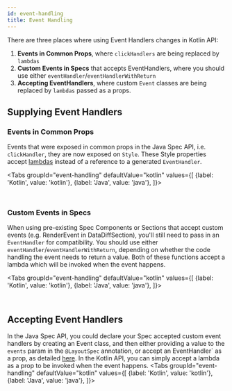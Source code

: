 ```yaml
---
id: event-handling
title: Event Handling
---
```




There are three places where using Event Handlers changes in Kotlin API:
1. **Events in Common Props**, where `clickHandlers` are being replaced by `lambdas`
2. **Custom Events in Specs** that accepts EventHandlers, where you should use either `eventHandler`/`eventHandlerWithReturn`
3. **Accepting EventHandlers**, where custom `Event` classes are being replaced by `lambdas` passed as a props.


## Supplying Event Handlers

### Events in Common Props

Events that were exposed in common props in the Java Spec API, i.e. `clickHandler`, they are now exposed on `Style`. These Style properties accept [lambdas](https://kotlinlang.org/docs/lambdas.html) instead of a reference to a generated `EventHandler`.

<Tabs
  groupId="event-handling"
  defaultValue="kotlin"
  values={[
    {label: 'Kotlin', value: 'kotlin'},
    {label: 'Java', value: 'java'},
  ]}>
  <TabItem value="kotlin">

```kotlin file=sample/src/main/java/com/facebook/samples/litho/kotlin/documentation/EventComponent.kt start=start_example end=end_example
```

  </TabItem>
  <TabItem value="java">

```java file=sample/src/main/java/com/facebook/samples/litho/java/events/EventComponentSpec.java start=start_example end=end_example
```
  </TabItem>

</Tabs>


### Custom Events in Specs

When using pre-existing Spec Components or Sections that accept custom events (e.g. RenderEvent in DataDiffSection), you'll still need to pass in an `EventHandler` for compatibility. You should use either `eventHandler`/`eventHandlerWithReturn`, depending on whether the code handling the event needs to return a value. Both of these functions accept a lambda which will be invoked when the event happens.

<Tabs
  groupId="event-handling"
  defaultValue="kotlin"
  values={[
    {label: 'Kotlin', value: 'kotlin'},
    {label: 'Java', value: 'java'},
  ]}>
  <TabItem value="kotlin">

```kotlin file=sample/src/main/java/com/facebook/samples/litho/kotlin/documentation/SectionComponent.kt start=start_example end=end_example
```

  </TabItem>
  <TabItem value="java">

```java file=sample/src/main/java/com/facebook/samples/litho/java/events/SectionComponentSpec.java start=start_example end=end_example
```
  </TabItem>

</Tabs>

## Accepting Event Handlers

In the Java Spec API, you could declare your Spec accepted custom event handlers by creating an Event class, and then either providing a value to the `events` param in the `@LayoutSpec` annotation, or accept an  EventHandler` as a prop, as detailed [here](mainconcepts/coordinate-state-actions/events.md). In the Kotlin API, you can simply accept a lambda as a prop to be invoked when the event happens.
<Tabs
  groupId="event-handling"
  defaultValue="kotlin"
  values={[
    {label: 'Kotlin', value: 'kotlin'},
    {label: 'Java', value: 'java'},
  ]}>
  <TabItem value="kotlin">

```kotlin file=sample/src/main/java/com/facebook/samples/litho/kotlin/documentation/ClickEventComponent.kt start=start_example end=end_example
```

  </TabItem>
  <TabItem value="java">

```java file=sample/src/main/java/com/facebook/samples/litho/java/events/ClickEventComponentSpec.java start=start_example end=end_example
```
  </TabItem>

</Tabs>
